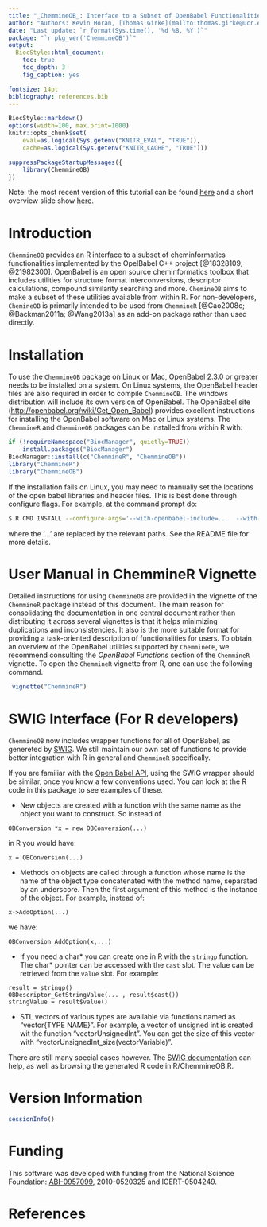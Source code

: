 ```yaml
---
title: "_ChemmineOB_: Interface to a Subset of OpenBabel Functionalities"
author: "Authors: Kevin Horan, [Thomas Girke](mailto:thomas.girke@ucr.edu)"
date: "Last update: `r format(Sys.time(), '%d %B, %Y')`" 
package: "`r pkg_ver('ChemmineOB')`"
output:
  BiocStyle::html_document:
    toc: true
    toc_depth: 3
    fig_caption: yes

fontsize: 14pt
bibliography: references.bib
---
```

<!--
%% \VignetteEngine{knitr::rmarkdown}
%% \VignetteEncoding{UTF-8}
%\VignetteIndexEntry{ChemmineOB}
%% \VignetteKeywords{cheminformatics, structural searching, clustering}
%% \VignettePackage{ChemmineOB}
-->

<!---
- Compile from command-line
echo "rmarkdown::render('ChemmineOB.Rmd')" | R -slave; R CMD Stangle ChemmineOB.Rmd

- Commit to github
git commit -am "some edits"; git push -u origin master

- To customize font size and other style features, add this line to output section in preamble:  
    css: style.css
-->

```r
BiocStyle::markdown()
options(width=100, max.print=1000)
knitr::opts_chunk$set(
    eval=as.logical(Sys.getenv("KNITR_EVAL", "TRUE")),
    cache=as.logical(Sys.getenv("KNITR_CACHE", "TRUE")))
```

```r
suppressPackageStartupMessages({
    library(ChemmineOB)
})
```

Note: the most recent version of this tutorial can be found <a href="https://htmlpreview.github.io/?https://github.com/girke-lab/ChemmineOB/blob/master/vignettes/ChemmineOB.html">here</a> and a short overview slide show [here](http://faculty.ucr.edu/~tgirke/HTML_Presentations/Manuals/Workshop_Dec_5_8_2014/Rcheminfo/Cheminfo.pdf).


# Introduction

`ChemmineOB` provides an R interface to a subset of
cheminformatics functionalities implemented by the OpelBabel C++ project
[@18328109; @21982300]. OpenBabel is an open source
cheminformatics toolbox that includes utilities for structure format
interconversions, descriptor calculations, compound similarity searching
and more. `ChemineOB` aims to make a subset of these
utilities available from within R. For non-developers,
`ChemineOB` is primarily intended to be used from
`ChemmineR` [@Cao2008c; @Backman2011a; @Wang2013a] as an add-on package 
rather than used directly.

# Installation

To use the `ChemmineOB` package on Linux or Mac, OpenBabel
2.3.0 or greater needs to be installed on a system. On Linux systems,
the OpenBabel header files are also required in order to compile `ChemmineOB`. The windows distribution
will include its own version of OpenBabel. The OpenBabel site
(<http://openbabel.org/wiki/Get_Open_Babel>) provides excellent
instructions for installing the OpenBabel software on Mac or Linux
systems. The `ChemmineR` and `ChemmineOB`
packages can be installed from within R with:

```r
if (!requireNamespace("BiocManager", quietly=TRUE))
    install.packages("BiocManager")
BiocManager::install(c("ChemmineR", "ChemmineOB")) 
library("ChemmineR") 
library("ChemmineOB") 
```


If the installation fails on Linux, you may need to manually set the
locations of the open babel libraries and header files. This is best
done through configure flags. For example, at the command prompt do:

```Bash
$ R CMD INSTALL --configure-args='--with-openbabel-include=...  --with-openbabel-lib=...' <ChemmineOB package file>
```

where the '...' are replaced by the relevant paths. See the README file
for more details.

# User Manual in ChemmineR Vignette

Detailed instructions for using `ChemmineOB` are provided
in the vignette of the `ChemmineR` package instead of this
document. The main reason for consolidating the documentation in one
central document rather than distributing it across several vignettes is
that it helps minimizing duplications and inconsistencies. It also is
the more suitable format for providing a task-oriented description of
functionalities for users. To obtain an overview of the OpenBabel
utilities supported by `ChemmineOB`, we recommend
consulting the *OpenBabel Functions* section of the
`ChemmineR` vignette. To open the `ChemmineR`
vignette from R, one can use the following command.

```r
 vignette("ChemmineR") 
```

# SWIG Interface (For R developers)

`ChemmineOB` now includes wrapper functions for all of OpenBabel, as genereted by
[SWIG](http://www.swig.org). We still maintain our own set of functions to provide 
better integration with R in general and `ChemmineR` specifically. 

If you are familiar with the [Open Babel API](http://openbabel.org/api/2.3/), using the SWIG wrapper should be
similar, once you know a few conventions used. You can look at the R code in this
package to see examples of these.

- New objects are created with a function with the same name as the object you
  want to construct. So instead of 

```
OBConversion *x = new OBConversion(...)
```

  in R you would have:

```
x = OBConversion(...)
```
 
- Methods on objects are called through a function whose name is the name of the 
  object type concatenated with the method name, separated by an underscore. Then the
first argument of this method is the instance of the object. For example,
 instead of:

```
x->AddOption(...)
```

we have:

```
OBConversion_AddOption(x,...)
```

- If you need a char* you can create one in R with the `stringp` function.
  The char* pointer can be accessed with the `cast` slot. The value can
  be retrieved from the `value` slot. For example:

```
result = stringp()
OBDescriptor_GetStringValue(... , result$cast())
stringValue = result$value()
```

- STL vectors of various types are available via functions named as "vector{TYPE NAME}". For example,
  a vector of unsigned int is created wit the function "vectorUnsignedInt". You can get the size of 
  this vector with "vectorUnsignedInt_size(vectorVariable)".

There are still many special cases however. The [SWIG documentation](http://www.swig.org/Doc2.0/SWIGDocumentation.html)
can help, as well as browsing the generated R code in R/ChemmineOB.R.

# Version Information

```r
sessionInfo()
```

# Funding

This software was developed with funding from the National Science
Foundation:
[ABI-0957099](http://www.nsf.gov/awardsearch/showAward.do?AwardNumber=0957099),
2010-0520325 and IGERT-0504249.

# References


